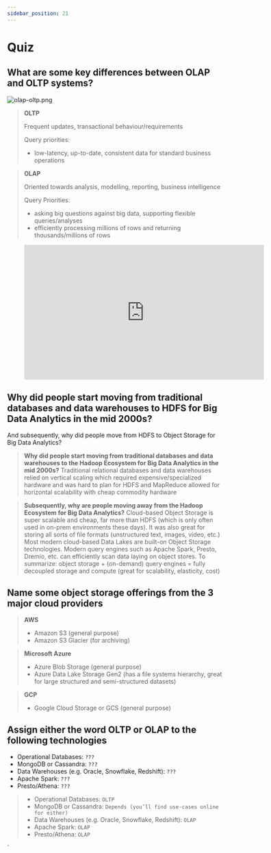 ```yaml
---
sidebar_position: 21
---
```


# Quiz

## What are some key differences between OLAP and OLTP systems?
<div style={{textAlign: 'center'}}>

![olap-oltp.png](./assets/olap-oltp.png)

</div>

> **OLTP**
> 
> Frequent updates, transactional behaviour/requirements
> 
> Query priorities:
> * low-latency, up-to-date, consistent data for standard business operations

> **OLAP**
> 
> Oriented towards analysis, modelling, reporting, business intelligence
> 
> Query Priorities:
> * asking big questions against big data, supporting flexible queries/analyses
> * efficiently processing millions of rows and returning thousands/millions of rows

<div style={{textAlign: 'center'}}>

<figure class="video-container">
    <iframe width="560" height="315" src="https://www.youtube.com/embed/-v3PhEtOuxw" title="YouTube video player" frameborder="0" allow="accelerometer; autoplay; clipboard-write; encrypted-media; gyroscope; picture-in-picture" allowfullscreen></iframe>
</figure>

</div>


## Why did people start moving from traditional databases and data warehouses to HDFS for Big Data Analytics in the mid 2000s?
And subsequently, why did people move from HDFS to Object Storage for Big Data Analytics?

> **Why did people start moving from traditional databases and data warehouses to the Hadoop Ecosystem for Big Data Analytics in the mid 2000s?**
> Traditional relational databases and data warehouses relied on vertical scaling which required expensive/specialized hardware and was hard to plan for
> HDFS and MapReduce allowed for horizontal scalability with cheap commodity hardware

> **Subsequently, why are people moving away from the Hadoop Ecosystem for Big Data Analytics?**
> Cloud-based Object Storage is super scalable and cheap, far more than HDFS (which is only often used in on-prem environments these days). It was also great for storing all sorts of file formats (unstructured text, images, video, etc.)
> Most modern cloud-based Data Lakes are built-on Object Storage technologies.
> Modern query engines such as Apache Spark, Presto, Dremio, etc. can efficiently scan data laying on object stores. To summarize:
> object storage + (on-demand) query engines = fully decoupled storage and compute
> (great for scalability, elasticity, cost)

## Name some object storage offerings from the 3 major cloud providers

>**AWS**
> * Amazon S3 (general purpose)
> * Amazon S3 Glacier (for archiving)

>**Microsoft Azure**
> * Azure Blob Storage (general purpose)
> * Azure Data Lake Storage Gen2 (has a file systems hierarchy, great for large structured and semi-structured datasets)

>**GCP**
> * Google Cloud Storage or GCS (general purpose)

## Assign either the word OLTP or OLAP to the following technologies
* Operational Databases: `???`
* MongoDB or Cassandra: `???`
* Data Warehouses (e.g. Oracle, Snowflake, Redshift): `???`
* Apache Spark: `???`
* Presto/Athena: `???`

> * Operational Databases: `OLTP`
> * MongoDB or Cassandra: `Depends (you’ll find use-cases online for either)`
> * Data Warehouses (e.g. Oracle, Snowflake, Redshift): `OLAP`
> * Apache Spark: `OLAP`
> * Presto/Athena: `OLAP`



`